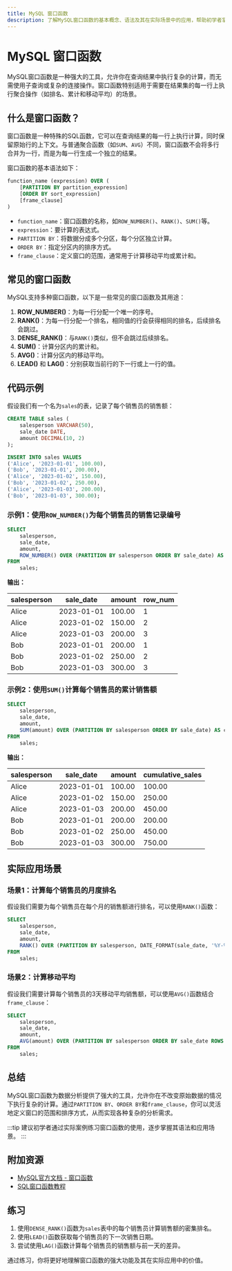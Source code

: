 ```yaml
---
title: MySQL 窗口函数
description: 了解MySQL窗口函数的基本概念、语法及其在实际场景中的应用，帮助初学者掌握这一高级特性。
---
```


# MySQL 窗口函数

MySQL窗口函数是一种强大的工具，允许你在查询结果中执行复杂的计算，而无需使用子查询或复杂的连接操作。窗口函数特别适用于需要在结果集的每一行上执行聚合操作（如排名、累计和移动平均）的场景。

## 什么是窗口函数？

窗口函数是一种特殊的SQL函数，它可以在查询结果的每一行上执行计算，同时保留原始行的上下文。与普通聚合函数（如`SUM`、`AVG`）不同，窗口函数不会将多行合并为一行，而是为每一行生成一个独立的结果。

窗口函数的基本语法如下：

```sql
function_name (expression) OVER (
    [PARTITION BY partition_expression]
    [ORDER BY sort_expression]
    [frame_clause]
)
```

- `function_name`：窗口函数的名称，如`ROW_NUMBER()`、`RANK()`、`SUM()`等。
- `expression`：要计算的表达式。
- `PARTITION BY`：将数据分成多个分区，每个分区独立计算。
- `ORDER BY`：指定分区内的排序方式。
- `frame_clause`：定义窗口的范围，通常用于计算移动平均或累计和。

## 常见的窗口函数

MySQL支持多种窗口函数，以下是一些常见的窗口函数及其用途：

1. **ROW_NUMBER()**：为每一行分配一个唯一的序号。
2. **RANK()**：为每一行分配一个排名，相同值的行会获得相同的排名，后续排名会跳过。
3. **DENSE_RANK()**：与`RANK()`类似，但不会跳过后续排名。
4. **SUM()**：计算分区内的累计和。
5. **AVG()**：计算分区内的移动平均。
6. **LEAD()** 和 **LAG()**：分别获取当前行的下一行或上一行的值。

## 代码示例

假设我们有一个名为`sales`的表，记录了每个销售员的销售额：

```sql
CREATE TABLE sales (
    salesperson VARCHAR(50),
    sale_date DATE,
    amount DECIMAL(10, 2)
);

INSERT INTO sales VALUES
('Alice', '2023-01-01', 100.00),
('Bob', '2023-01-01', 200.00),
('Alice', '2023-01-02', 150.00),
('Bob', '2023-01-02', 250.00),
('Alice', '2023-01-03', 200.00),
('Bob', '2023-01-03', 300.00);
```

### 示例1：使用`ROW_NUMBER()`为每个销售员的销售记录编号

```sql
SELECT 
    salesperson,
    sale_date,
    amount,
    ROW_NUMBER() OVER (PARTITION BY salesperson ORDER BY sale_date) AS row_num
FROM 
    sales;
```

**输出：**

| salesperson | sale_date  | amount | row_num |
|-------------|------------|--------|---------|
| Alice       | 2023-01-01 | 100.00 | 1       |
| Alice       | 2023-01-02 | 150.00 | 2       |
| Alice       | 2023-01-03 | 200.00 | 3       |
| Bob         | 2023-01-01 | 200.00 | 1       |
| Bob         | 2023-01-02 | 250.00 | 2       |
| Bob         | 2023-01-03 | 300.00 | 3       |

### 示例2：使用`SUM()`计算每个销售员的累计销售额

```sql
SELECT 
    salesperson,
    sale_date,
    amount,
    SUM(amount) OVER (PARTITION BY salesperson ORDER BY sale_date) AS cumulative_sales
FROM 
    sales;
```

**输出：**

| salesperson | sale_date  | amount | cumulative_sales |
|-------------|------------|--------|------------------|
| Alice       | 2023-01-01 | 100.00 | 100.00           |
| Alice       | 2023-01-02 | 150.00 | 250.00           |
| Alice       | 2023-01-03 | 200.00 | 450.00           |
| Bob         | 2023-01-01 | 200.00 | 200.00           |
| Bob         | 2023-01-02 | 250.00 | 450.00           |
| Bob         | 2023-01-03 | 300.00 | 750.00           |

## 实际应用场景

### 场景1：计算每个销售员的月度排名

假设我们需要为每个销售员在每个月的销售额进行排名，可以使用`RANK()`函数：

```sql
SELECT 
    salesperson,
    sale_date,
    amount,
    RANK() OVER (PARTITION BY salesperson, DATE_FORMAT(sale_date, '%Y-%m') ORDER BY amount DESC) AS monthly_rank
FROM 
    sales;
```

### 场景2：计算移动平均

假设我们需要计算每个销售员的3天移动平均销售额，可以使用`AVG()`函数结合`frame_clause`：

```sql
SELECT 
    salesperson,
    sale_date,
    amount,
    AVG(amount) OVER (PARTITION BY salesperson ORDER BY sale_date ROWS BETWEEN 2 PRECEDING AND CURRENT ROW) AS moving_avg
FROM 
    sales;
```

## 总结

MySQL窗口函数为数据分析提供了强大的工具，允许你在不改变原始数据的情况下执行复杂的计算。通过`PARTITION BY`、`ORDER BY`和`frame_clause`，你可以灵活地定义窗口的范围和排序方式，从而实现各种复杂的分析需求。

:::tip
建议初学者通过实际案例练习窗口函数的使用，逐步掌握其语法和应用场景。
:::

## 附加资源

- [MySQL官方文档 - 窗口函数](https://dev.mysql.com/doc/refman/8.0/en/window-functions.html)
- [SQL窗口函数教程](https://www.sqlshack.com/sql-window-functions-tutorial/)

## 练习

1. 使用`DENSE_RANK()`函数为`sales`表中的每个销售员计算销售额的密集排名。
2. 使用`LEAD()`函数获取每个销售员的下一次销售日期。
3. 尝试使用`LAG()`函数计算每个销售员的销售额与前一天的差异。

通过练习，你将更好地理解窗口函数的强大功能及其在实际应用中的价值。